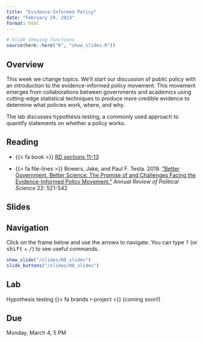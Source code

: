 ```yaml
---
title: "Evidence-Informed Policy"
date: "February 29, 2023"
format: html
---
```



```r
# Slide showing functions
source(here::here("R", "show_slides.R"))
```

## Overview

This week we change topics. We'll start our discussion of public policy with an introduction to the evidence-informed policy movement. This movement emerges from collaborations between governments and academics using cutting-edge statistical techniques to produce more credible evidence to determine what policies work, where, and why.

The lab discusses hypothesis testing, a commonly used approach to quantify statements on whether a policy works.


## Reading

- {{< fa book >}} [RD sections 11-13](https://book.declaredesign.org/declaration-diagnosis-redesign/redesigning.html)

- {{< fa file-lines >}} Bowers, Jake, and Paul F. Testa. 2019. [“Better Government, Better Science: The Promise of and Challenges Facing the Evidence-Informed Policy Movement.”](https://doi.org/10.1146/annurev-polisci-050517-124041) *Annual Review of Political Science* 22: 521-542

## Slides

::: {.callout-tip}
## Navigation

Click on the frame below and use the arrows to navigate. You can type <kbd class="text-info">?</kbd> (or <kbd class="text-info">shift</kbd> + <kbd class="text-info">/</kbd>) to see useful commands.
:::

```r
show_slide("/slides/08_slides")
slide_buttons("/slides/08_slides")
```


## Lab

Hypothesis testing {{< fa brands r-project >}} (coming soon!)

::: {.callout-warning}
## Due

Monday, March 4, 5 PM
:::